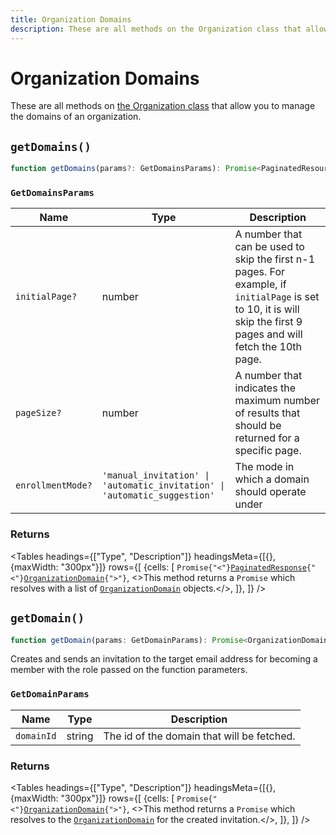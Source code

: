 ```yaml
---
title: Organization Domains
description: These are all methods on the Organization class that allow you to manage the domains of an organization.
---
```



# Organization Domains

These are all methods on [the Organization class](/docs/references/javascript/organization/organization) that allow you to manage the domains of an organization.

## `getDomains()`

```typescript
function getDomains(params?: GetDomainsParams): Promise<PaginatedResources<OrganizationDomain>>;
```

### `GetDomainsParams`

| Name | Type | Description |
| --- | --- | --- |
| `initialPage?` | number | A number that can be used to skip the first n-1 pages. For example, if `initialPage` is set to 10, it is will skip the first 9 pages and will fetch the 10th page. |
| `pageSize?` | number | A number that indicates the maximum number of results that should be returned for a specific page. |
| `enrollmentMode?` | `'manual_invitation' \| 'automatic_invitation' \| 'automatic_suggestion'` | The mode in which a domain should operate under |

### Returns

<Tables
    headings={["Type", "Description"]}
    headingsMeta={[{}, {maxWidth: "300px"}]}
    rows={[
        {cells: [
                <code>Promise{"<"}<a href="/docs/references/javascript/types/paginated-response">PaginatedResponse</a>{"<"}<a href="/docs/references/javascript/organization-domain">OrganizationDomain</a>{">"}</code>,
                <>This method returns a <code>Promise</code> which resolves with a list of <code><a href="/docs/references/javascript/organization-domain">OrganizationDomain</a></code> objects.</>,
            ]},
    ]}
/>


## `getDomain()`

```typescript
function getDomain(params: GetDomainParams): Promise<OrganizationDomain>;
```

Creates and sends an invitation to the target email address for becoming a member with the role passed on the  function parameters.

### `GetDomainParams`

| Name | Type | Description |
| --- | --- | --- |
| `domainId` | string |  The id of the domain that will be fetched. |

### Returns

<Tables
    headings={["Type", "Description"]}
    headingsMeta={[{}, {maxWidth: "300px"}]}
    rows={[
        {cells: [
                <code>Promise{"<"}<a href="/docs/references/javascript/organization-domain">OrganizationDomain</a>{">"}</code>,
                <>This method returns a <code>Promise</code> which resolves to the <code><a href="/docs/references/javascript/organization-domain">OrganizationDomain</a></code> for the created invitation.</>,
            ]},
    ]}
/>
